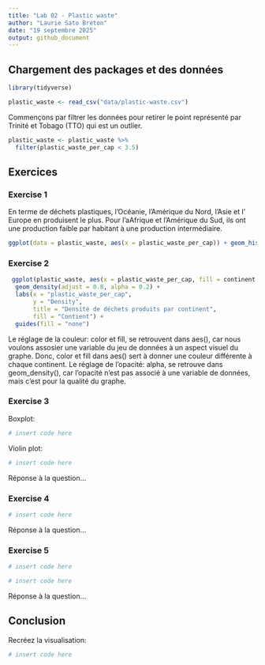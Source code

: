 ```yaml
---
title: "Lab 02 - Plastic waste"
author: "Laurie Sato Breton"
date: "19 septembre 2025"
output: github_document
---
```


## Chargement des packages et des données

```r
library(tidyverse) 
```

```r
plastic_waste <- read_csv("data/plastic-waste.csv")
```

Commençons par filtrer les données pour retirer le point représenté par Trinité et Tobago (TTO) qui est un outlier.

```r
plastic_waste <- plastic_waste %>%
  filter(plastic_waste_per_cap < 3.5)
```


## Exercices

### Exercise 1

En terme de déchets plastiques, l'Océanie, l'Amérique du Nord, l'Asie et l' Europe en produisent le plus. Pour l'aAfrique et l'Amérique du Sud, ils ont une production faible par habitant à une production intermédiaire.

```r
ggplot(data = plastic_waste, aes(x = plastic_waste_per_cap)) + geom_histogram(binwidth = 0.2) + facet_wrap(~ continent)
```

### Exercise 2


```r
 ggplot(plastic_waste, aes(x = plastic_waste_per_cap, fill = continent, color = continent)) +
  geom_density(adjust = 0.8, alpha = 0.2) + 
  labs(x = "plastic_waste_per_cap", 
       y = "Density",
       title = "Densité de déchets produits par continent", 
       fill = "Contient") + 
  guides(fill = "none")
```
Le réglage de la couleur: color et fill, se retrouvent dans aes(), car nous voulons assosier une variable du jeu de données à un aspect visuel du graphe. Donc, color et fill dans aes() sert à donner une couleur différente à chaque continent.
Le réglage de l'opacité: alpha, se retrouve dans geom_density(), car l'opacité n'est pas associé à une variable de données, mais c'est pour la qualité du graphe.

### Exercise 3

Boxplot:

```r
# insert code here
```

Violin plot:

```r
# insert code here
```

Réponse à la question...

### Exercise 4


```r
# insert code here
```

Réponse à la question...

### Exercise 5


```r
# insert code here
```

```r
# insert code here
```

Réponse à la question...

## Conclusion

Recréez la visualisation:

```r
# insert code here
```
